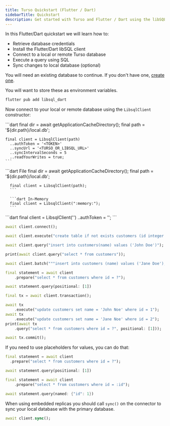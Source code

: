 ```yaml
---
title: Turso Quickstart (Flutter / Dart)
sidebarTitle: Quickstart
description: Get started with Turso and Flutter / Dart using the libSQL client in a few simple steps
---
```


In this Flutter/Dart quickstart we will learn how to:

- Retrieve database credentials
- Install the Flutter/Dart libSQL client
- Connect to a local or remote Turso database
- Execute a query using SQL
- Sync changes to local database (optional)

<Steps>

  <Step title="Retrieve database credentials">

You will need an existing database to continue. If you don't have one, [create one](/quickstart).

<Snippet file="retrieve-database-credentials.mdx" />
<Info>You will want to store these as environment variables.</Info>

  </Step>

  <Step title="Install libsql_dart">

```bash
flutter pub add libsql_dart
```

  </Step>

  <Step title="Initialize">

Now connect to your local or remote database using the `LibsqlClient` constructor:

<AccordionGroup>
  <Accordion title="Embedded Replicas">
    ```dart
    final dir = await getApplicationCacheDirectory();
    final path = '${dir.path}/local.db';

    final client = LibsqlClient(path)
      ..authToken = '<TOKEN>'
      ..syncUrl = '<TURSO_OR_LIBSQL_URL>'
      ..syncIntervalSeconds = 5
      ..readYourWrites = true;
    ```

  </Accordion>

<Accordion title="Local only">

  <CodeGroup>
      ```dart File
      final dir = await getApplicationCacheDirectory();
      final path = '${dir.path}/local.db';

      final client = LibsqlClient(path);
      ```

      ```dart In-Memory
      final client = LibsqlClient(":memory:");
      ```

  </CodeGroup>

</Accordion>

  <Accordion title="Remote only">
    ```dart
    final client = LibsqlClient('<TURSO_OR_LIBSQL_URL>')
      ..authToken = '<TOKEN>';
    ```
  </Accordion>
</AccordionGroup>

</Step>

<Step title="Connect">

```dart
await client.connect();
```

</Step>

  <Step title="Execute">

<CodeGroup>

```dart Execute
await client.execute("create table if not exists customers (id integer primary key, name text);");
```

```dart Insert
await client.query("insert into customers(name) values ('John Doe')");
```

```dart Select
print(await client.query("select * from customers"));
```

```dart Batch
await client.batch("""insert into customers (name) values ('Jane Doe'); insert into customers (name) values ('Jake Doe');""");
```

```dart Prepared statement
final statement = await client
	.prepare("select * from customers where id = ?");

await statement.query(positional: [1])
```

```dart Interactive transaction
final tx = await client.transaction();

await tx
	.execute("update customers set name = 'John Noe' where id = 1");
await tx
	.execute("update customers set name = 'Jane Noe' where id = 2");
print(await tx
	.query("select * from customers where id = ?", positional: [1]));

await tx.commit();
```

</CodeGroup>

If you need to use placeholders for values, you can do that:

<CodeGroup>

```dart Positional
final statement = await client
  .prepare("select * from customers where id = ?");

await statement.query(positional: [1])
```

```dart Named
final statement = await client
	.prepare("select * from customers where id = :id");

await statement.query(named: {"id": 1})
```

</CodeGroup>

  </Step>

  <Step title="Sync (Embedded Replicas only)">

When using embedded replicas you should call `sync()` on the connector to sync your local database with the primary database.

```dart
await client.sync();
```

  </Step>

</Steps>
